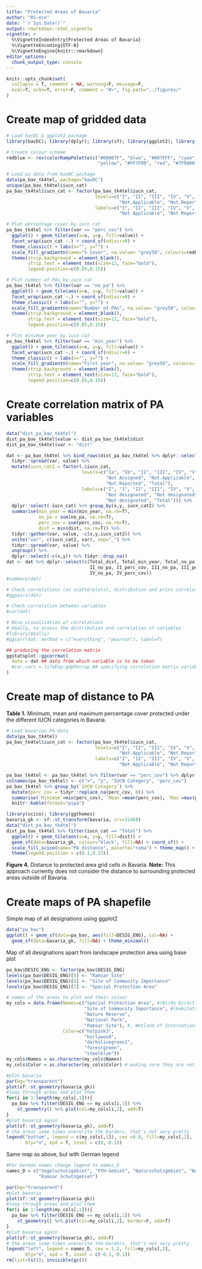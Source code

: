 ```yaml
---
title: "Protected Areas of Bavaria"
author: "RS-eco"
date: "`r Sys.Date()`"
output: rmarkdown::html_vignette
vignette: >
  %\VignetteIndexEntry{Protected Areas of Bavaria}
  %\VignetteEncoding{UTF-8}
  %\VignetteEngine{knitr::rmarkdown}
editor_options: 
  chunk_output_type: console
---
```


```r
knitr::opts_chunk$set(
  collapse = T, comment = NA, warning=F, message=F, 
  eval=T, echo=T, error=F, comment = "#>", fig.path="../figures/"
)
```

# Create map of gridded data

```r
# Load bavDC & ggplot2 package
library(bavDC); library(dplyr); library(sf); library(ggplot2); library(tidyr)

# Create colour scheme
redblue <- rev(colorRampPalette(c("#00007F", "blue", "#007FFF", "cyan", 
                                  "yellow", "#FF7F00", "red", "#7F0000"))(255))

# Load pa data from bavDC package
data(pa_bav_tk4tel, package="bavDC")
unique(pa_bav_tk4tel$iucn_cat)
pa_bav_tk4tel$iucn_cat <- factor(pa_bav_tk4tel$iucn_cat, 
                                 levels=c("I", "II", "III", "IV", "V", "Not.Assigned", 
                                          "Not.Applicable", "Not.Reported", "Total"), 
                                 labels=c("I", "II", "III", "IV", "V", "Not Assigned", 
                                          "Not Applicable", "Not Reported", "Total"))

# Plot percentage cover by iucn cat
pa_bav_tk4tel %>% filter(var == "perc_cov") %>% 
  ggplot() + geom_tile(aes(x=x, y=y, fill=value)) + 
  facet_wrap(iucn_cat ~.) + coord_sf(ndiscr=0) + 
  theme_classic() + labs(x="", y="") + 
  scale_fill_gradientn(name="% Cover", na.value= "grey50", colours=redblue) + 
  theme(strip.background = element_blank(),
        strip.text = element_text(size=12, face="bold"),
        legend.position=c(0.85,0.15))

# Plot number of PAs by iucn cat
pa_bav_tk4tel %>% filter(var == "no_pa") %>% 
  ggplot() + geom_tile(aes(x=x, y=y, fill=value)) + 
  facet_wrap(iucn_cat ~.) + coord_sf(ndiscr=0) + 
  theme_classic() + labs(x="", y="") + 
  scale_fill_gradientn(name="Number of PAs", na.value= "grey50", colours=redblue) + 
  theme(strip.background = element_blank(),
        strip.text = element_text(size=12, face="bold"),
        legend.position=c(0.85,0.15))

# Plot minimum year by iucn cat
pa_bav_tk4tel %>% filter(var == "min_year") %>% 
  ggplot() + geom_tile(aes(x=x, y=y, fill=value)) + 
  facet_wrap(iucn_cat ~.) + coord_sf(ndiscr=0) + 
  theme_classic() + labs(x="", y="") + 
  scale_fill_gradientn(name="First year", na.value= "grey50", colours= redblue) + 
  theme(strip.background = element_blank(),
        strip.text = element_text(size=12, face="bold"),
        legend.position=c(0.85,0.15))
```

# Create correlation matrix of PA variables

```r
data("dist_pa_bav_tk4tel")
dist_pa_bav_tk4tel$value <- dist_pa_bav_tk4tel$dist
dist_pa_bav_tk4tel$var <- "dist"

dat <- pa_bav_tk4tel %>% bind_rows(dist_pa_bav_tk4tel %>% dplyr::select(-dist)) %>% 
  tidyr::spread(var, value) %>% 
  mutate(iucn_cat2 = factor(.$iucn_cat, 
                            levels=c("Ia", "Ib", "II", "III", "IV", "V", "VI", 
                                     "Not.Assigned", "Not.Applicable", 
                                     "Not.Reported", "Total"), 
                            labels=c("I", "I", "II", "III", "IV", "V", "VI", 
                                     "Not designated", "Not designated", 
                                     "Not designated", "Total"))) %>% 
  dplyr::select(-iucn_cat) %>% group_by(x,y, iucn_cat2) %>%
  summarise(min_year = min(min_year, na.rm=T),
            no_pa = sum(no_pa, na.rm=T),
            perc_cov = sum(perc_cov, na.rm=T),
            dist = min(dist, na.rm=T)) %>%
  tidyr::gather(var, value, -c(x,y,iucn_cat2)) %>% 
  unite("var", c(iucn_cat2, var), sep="_") %>% 
  tidyr::spread(var, value) %>% 
  ungroup() %>% 
  dplyr::select(-c(x,y)) %>% tidyr::drop_na()
dat <- dat %>% dplyr::select(c(Total_dist, Total_min_year, Total_no_pa, Total_perc_cov, 
                               II_no_pa, II_perc_cov, III_no_pa, III_perc_cov, 
                               IV_no_pa, IV_perc_cov))
#summary(dat)

# Check correlations (as scatterplots), distribution and print correlation coefficient 
#ggpairs(dat) 

# Check correlation between variables
#cor(dat) 

# Nice visualization of correlations
# GGally, to assess the distribution and correlation of variables 
#library(GGally)
#ggcorr(dat, method = c("everything", "pearson"), label=T) 

## producing the correlation matrix
ggstatsplot::ggcorrmat(
  data = dat ## data from which variable is to be taken
  #cor.vars = lifeExp:gdpPercap ## specifying correlation matrix variables
)
```

# Create map of distance to PA

**Table 1.** Minimum, mean and maximum percentage cover protected under the different IUCN categories in Bavaria.

```r
# Load bavarian PA data
data(pa_bav_tk4tel)
pa_bav_tk4tel$iucn_cat <- factor(pa_bav_tk4tel$iucn_cat, 
                                 levels=c("I", "II", "III", "IV", "V", "Not.Assigned", 
                                          "Not.Applicable", "Not.Reported", "Total"), 
                                 labels=c("I", "II", "III", "IV", "V", "Not Assigned", 
                                          "Not Applicable", "Not Reported", "Total"))

pa_bav_tk4tel <- pa_bav_tk4tel %>% filter(var == "perc_cov") %>% dplyr::select(-var)
colnames(pa_bav_tk4tel) <- c("x", "y", "IUCN Category", "perc_cov")
pa_bav_tk4tel %>% group_by(`IUCN Category`) %>% 
  mutate(perc_cov = tidyr::replace_na(perc_cov, 0)) %>%
  summarise(`Minimum`=min(perc_cov), `Mean`=mean(perc_cov), `Max`=max(perc_cov)) %>% 
  knitr::kable(format="pipe")
```

```r
library(scico); library(ggthemes)
bavaria_gk <- sf::st_transform(bavaria, crs=31468)
data("dist_pa_bav_tk4tel")
dist_pa_bav_tk4tel %>% filter(iucn_cat == "Total") %>% 
  ggplot() + geom_tile(aes(x=x, y=y, fill=dist)) + 
  geom_sf(data=bavaria_gk, colour="black", fill=NA) + coord_sf() + 
  scale_fill_scico(name="PA distance", palette="roma") + theme_map() + 
  theme(legend.position = c(0.1,0.23))
```

**Figure 4.** Distance to protected area grid cells in Bavaria. **Note:** This approach currently does not consider the distance to surrounding protected areas outside of Bavaria.

# Create maps of PA shapefile

Simple map of all designations using ggplot2

```r
data("pa_bav")
ggplot() + geom_sf(data=pa_bav, aes(fill=DESIG_ENG), col=NA) +
  geom_sf(data=bavaria_gk, fill=NA) + theme_minimal() 
```

Map of all designations apart from landscape protection area using base plot

```r
pa_bav$DESIG_ENG <- factor(pa_bav$DESIG_ENG)
levels(pa_bav$DESIG_ENG)[5] <- "Ramsar Site"
levels(pa_bav$DESIG_ENG)[6] <- "Site of Community Importance"
levels(pa_bav$DESIG_ENG)[7] <- "Special Protection Area"

# names of the areas to plot and their colour 
my_cols = data.frame(Names=c("Special Protection Area", #(Birds Directive)"
                             "Site of Community Importance", #(Habitats Directive)
                             "Nature Reserve",
                             "National Park",
                             "Ramsar Site"), #, Wetland of International Importance
                     Color=c("hotpink3",
                             "burlywood",
                             "darkolivegreen1",
                             "forestgreen",
                             "steelblue"))
my_cols$Names = as.character(my_cols$Names)  
my_cols$Color = as.character(my_cols$Color) # making sure they are not factors

#plot bavaria  
par(bg="transparent")
plot(sf::st_geometry(bavaria_gk))
#loop through areas and plot them
for(i in 1:length(my_cols[,1])){
  pa_bav %>% filter(DESIG_ENG == my_cols[i,1]) %>% 
    st_geometry() %>% plot(col=my_cols[i,2], add=T)
}
#plot bavaria again
plot(sf::st_geometry(bavaria_gk), add=T) 
# the areas some-times overwrite the borders, that's not very pretty
legend("bottom", legend = c(my_cols[,1]), cex =0.8, fill=my_cols[,2], 
       bty="n", xpd = T, inset = c(0,-0.1))
```

Same map as above, but with German legend

```r
#For German names change legend to names_D
names_D = c("Vogelschutzgebiet", "FFH-Gebiet", "Naturschutzgebiet", "Nationalpark",
            "Ramsar Schutzgebiet")

par(bg="transparent")
#plot bavaria  
plot(sf::st_geometry(bavaria_gk))
#loop through areas and plot them
for(i in 1:length(my_cols[,1])){
  pa_bav %>% filter(DESIG_ENG == my_cols[i,1]) %>% 
    st_geometry() %>% plot(col=my_cols[i,2], border=F, add=T)
}
#plot bavaria again
plot(sf::st_geometry(bavaria_gk), add=T) 
# the areas some-times overwrite the borders, that's not very pretty
legend("left", legend = names_D, cex = 1.2, fill=my_cols[,2], 
       bty="n", xpd = T, inset = c(-0.1,-0.1))
rm(list=ls()); invisible(gc())
```
